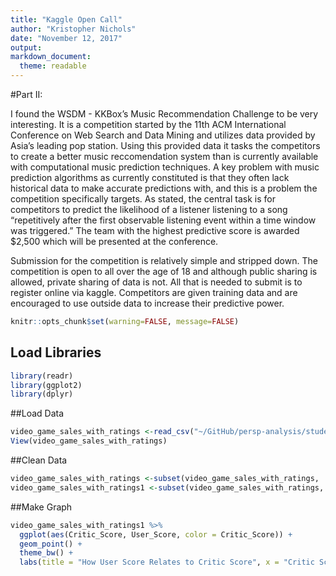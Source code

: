 ```yaml
---
title: "Kaggle Open Call"
author: "Kristopher Nichols"
date: "November 12, 2017"
output:
markdown_document:
  theme: readable
---
```

#Part II:

I found the WSDM - KKBox's Music Recommendation Challenge to be very interesting. It is a competition started by the 11th ACM International Conference on Web Search and Data Mining and utilizes data provided by Asia's leading pop station. Using this provided data it tasks the competitors to create a better music reccomendation system than is currently available with computational music prediction techniques. A key problem with music prediction algorithms as currently constituted is that they often lack historical data to make accurate predictions with, and this is a problem the competition specifically targets. As stated, the central task is for competitors to predict the likelihood of a listener listening to a song "repetitively after the first observable listening event within a time window was triggered." The team with the highest predictive score is awarded $2,500 which will be presented at the conference.

Submission for the competition is relatively simple and stripped down. The competition is open to all over the age of 18 and although public sharing is allowed, private sharing of data is not. All that is needed to submit is to register online via kaggle. Competitors are given training data and are encouraged to use outside data to increase their predictive power. 


```r
knitr::opts_chunk$set(warning=FALSE, message=FALSE)
```
## Load Libraries
```r
library(readr)
library(ggplot2)
library(dplyr)
```

##Load Data
```r
video_game_sales_with_ratings <-read_csv("~/GitHub/persp-analysis/students/nichols_kristopher/Data for HW5/Video_Games_Sales_as_at_22_Dec_2016.csv")
View(video_game_sales_with_ratings)
```

##Clean Data
```r
video_game_sales_with_ratings <-subset(video_game_sales_with_ratings, !is.na(User_Score))
video_game_sales_with_ratings1 <-subset(video_game_sales_with_ratings, User_Score != "tbd")
```

##Make Graph
```r
video_game_sales_with_ratings1 %>%
  ggplot(aes(Critic_Score, User_Score, color = Critic_Score)) +
  geom_point() +
  theme_bw() +
  labs(title = "How User Score Relates to Critic Score", x = "Critic Score", y = "User Score", subtitle = "MetaCritic Data", color = "Score")
```